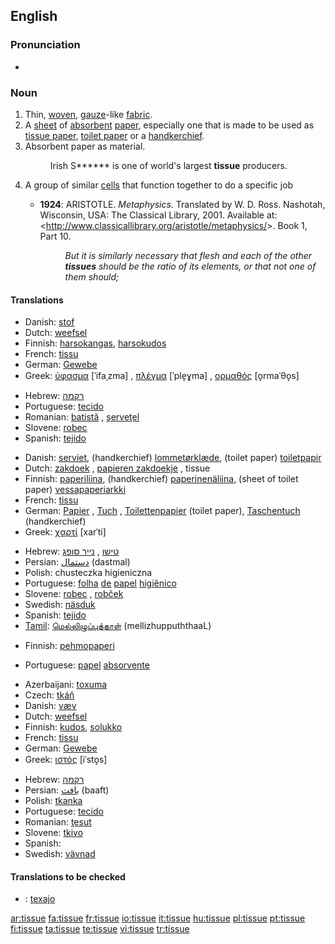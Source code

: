 ==English==

===Pronunciation===
*{{audio|en-us-tissue.ogg|Audio (US)}}

===Noun===
{{en-noun}}

# Thin, [[woven]], [[gauze]]-like [[fabric]].
# A [[sheet]] of [[absorbent]] [[paper]], especially one that is made to be used as [[tissue paper]], [[toilet paper]] or a [[handkerchief]].
# Absorbent paper as material.
#:Irish S****** is one of world's largest '''tissue''' producers.
# {{biology}} A group of similar [[cells]] that function together to do a specific job
#* '''1924''': ARISTOTLE.  ''Metaphysics''.  Translated by W. D. Ross.  Nashotah, Wisconsin, USA: The Classical Library, 2001.  Available at: <http://www.classicallibrary.org/aristotle/metaphysics/>. Book 1, Part 10.
#*: ''But it is similarly necessary that flesh and each of the other '''tissues''' should be the ratio of its elements, or that not one of them should;''

====Translations====
{{trans-top|woven fabric}}
*Danish: [[stof]]
*Dutch: [[weefsel]] {{n}}
*Finnish: [[harsokangas]], [[harsokudos]]
*French: [[tissu]] {{m}}
*German: [[Gewebe]] {{n}}
*Greek: [[ύφασμα]] [ˈifaˌzma] {{n}}, [[πλέγμα]] [ˈple̞ɣma] {{n}}, [[ορμαθός]] [o̞rmaˈθo̞s] {{m}}
{{trans-mid}}
*Hebrew: [[רקמה]] {{f}}
*Portuguese: [[tecido]] {{m}}
*Romanian: [[batistă]] {{f}}, [[şerveţel]] {{n}}
*Slovene: [[robec]] {{m}}
*Spanish: [[tejido]] {{m}}
{{trans-bottom}}

{{trans-top|sheet of absorbent paper}}
*Danish: [[serviet]], (handkerchief) [[lommetørklæde]], (toilet paper) [[toiletpapir]]
*Dutch: [[zakdoek]] {{m}}, [[papieren zakdoekje]] {{n}}, tissue {{m}}
*Finnish: [[paperiliina]], (handkerchief) [[paperinenäliina]], (sheet of toilet paper) [[vessapaperiarkki]]
*French: [[tissu]] {{m}}
*German: [[Papier]] {{n}}, [[Tuch]] {{n}}, [[Toilettenpapier]] {{n}} (toilet paper), [[Taschentuch]] {{n}} (handkerchief)
*Greek: [[χαρτί]] [xarˈti] {{n}}
{{trans-mid}}
*Hebrew: [[טישו]] {{m}}, [[נייר סופג]] {{m}}
*Persian: [[دستمال]] (dastmal)
*Polish: chusteczka higieniczna {{f}}
*Portuguese: [[folha]] [[de]] [[papel]] [[higiênico]] {{f}}
*Slovene: [[robec]] {{m}}, [[robček]] {{m}}
*Swedish: [[näsduk]] {{c}}
*Spanish: [[tejido]] {{m}}
*[[Tamil]]: [[மெல்லிழுப்புத்தாள் ]] (mellizhuppuththaaL)
{{trans-bottom}}

{{trans-top|paper material}}
*Finnish: [[pehmopaperi]]
{{trans-mid}}
*Portuguese: [[papel]] [[absorvente]] {{m}}
{{trans-bottom}}

{{trans-top|aggregation of cells}}
*Azerbaijani: [[toxuma]]
*Czech: [[tkáň]] {{f}}
*Danish: [[væv]] {{n}}
*Dutch: [[weefsel]] {{n}}
*Finnish: [[kudos]], [[solukko]]
*French: [[tissu]] {{m}}
*German: [[Gewebe]] {{n}}
*Greek: [[ιστός]] [iˈsto̞s] {{m}}
{{trans-mid}}
*Hebrew: [[רקמה]] {{f}}
*Persian: [[بافت]] (baaft)
*Polish: [[tkanka]] {{f}}
*Portuguese: [[tecido]] {{m}}
*Romanian: [[ţesut]] {{n}}
*Slovene: [[tkivo]] {{n}}
*Spanish: {{t|es|tejido|m}}
*Swedish: [[vävnad]] {{c}}
{{trans-bottom}}

====Translations to be checked====
{{checktrans}}
*{{ttbc|Ido}}: [[texajo]]

[[ar:tissue]]
[[fa:tissue]]
[[fr:tissue]]
[[io:tissue]]
[[it:tissue]]
[[hu:tissue]]
[[pl:tissue]]
[[pt:tissue]]
[[fi:tissue]]
[[ta:tissue]]
[[te:tissue]]
[[vi:tissue]]
[[tr:tissue]]